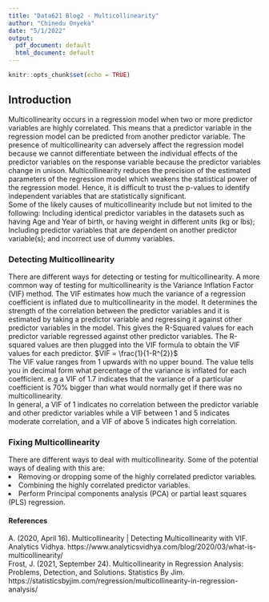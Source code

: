 ```yaml
---
title: "Data621 Blog2 - Multicollinearity"
author: "Chinedu Onyeka"
date: "5/1/2022"
output:
  pdf_document: default
  html_document: default
---
```


```r
knitr::opts_chunk$set(echo = TRUE)
```

## Introduction
Multicollinearity occurs in a regression model when two or more predictor variables are highly correlated. This means that a predictor variable in the regression model can be predicted from another predictor variable. The presence of multicollinearity can adversely affect the regression model because we cannot differentiate between the individual effects of the predictor variables on the response variable because the predictor variables change in unison. Multicollinearity reduces the precision of the estimated parameters of the regression model which weakens the statistical power of the regression model. Hence, it is difficult to trust the p-values to identify independent variables that are statistically significant.  
Some of the likely causes of multicollinearity include but not limited to the following: Including identical predictor variables in the datasets such as having Age and Year of birth, or having weight in different units (kg or lbs); Including predictor variables that are dependent on another predictor variable(s); and incorrect use of dummy variables.

### Detecting Multicollinearity  
There are different ways for detecting or testing for multicollinearity. A more common way of testing for multicollinearity is the Variance Inflation Factor (VIF) method. The VIF estimates how much the variance of a regression coefficient is inflated due to multicollinearity in the model. It determines the strength of the correlation between the predictor variables and it is estimated by taking a predictor variable and regressing it against other predictor variables in the model. This gives the R-Squared values for each predictor variable regressed against other predictor variables. The R-squared values are then plugged into the VIF formula to obtain the VIF values for each predictor. $VIF = \frac{1}{1-R^{2}}$  
The VIF value ranges from 1 upwards with no upper bound. The value tells you in decimal form what percentage of the variance is inflated for each coefficient. e.g a VIF of 1.7 indicates that the variance of a particular coefficient is 70% bigger than what would normally get if there was no multicollinearity.   
In general, a VIF of 1 indicates no correlation between the predictor variable and other predictor variables while a VIF between 1 and 5 indicates moderate correlation, and a VIF of above 5 indicates high correlation.

### Fixing Multicollinearity
There are different ways to deal with multicollinearity. Some of the potential ways of dealing with this are:
<li> Removing or dropping some of the highly correlated predictor variables.</li>
<li> Combining the highly correlated predictor variables.</li>
<li> Perform Principal components analysis (PCA) or partial least squares (PLS) regression. </li>


#### References
A. (2020, April 16). Multicollinearity | Detecting Multicollinearity with VIF. Analytics Vidhya. https://www.analyticsvidhya.com/blog/2020/03/what-is-multicollinearity/  
Frost, J. (2021, September 24). Multicollinearity in Regression Analysis: Problems, Detection, and Solutions. Statistics By Jim. https://statisticsbyjim.com/regression/multicollinearity-in-regression-analysis/








